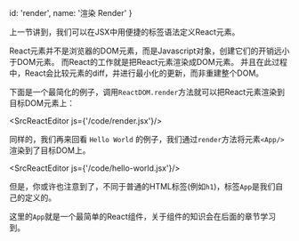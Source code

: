 
  id: 'render',
  name: '渲染 Render'
}

上一节讲到，我们可以在JSX中用便捷的标签语法定义React元素。

React元素并不是浏览器的DOM元素，而是Javascript对象，创建它们的开销远小于DOM元素。
而React的工作就是把React元素渲染成DOM元素。
并且在此过程中，React会比较元素的diff，并进行最小化的更新，而非重建整个DOM。

下面是一个最简化的例子，调用`ReactDOM.render`方法就可以把React元素渲染到目标DOM元素上：

<SrcReactEditor js={'/code/render.jsx'}/>

同样的，我们再来回看 `Hello World` 的例子，我们通过`render`方法将元素`<App/>`渲染到了目标DOM上。

<SrcReactEditor js={'/code/hello-world.jsx'}/>

但是，你或许也注意到了，不同于普通的HTML标签(例如`h1`)，标签`App`是我们自己的定义的。

这里的`App`就是一个最简单的React组件，关于组件的知识会在后面的章节学习到。